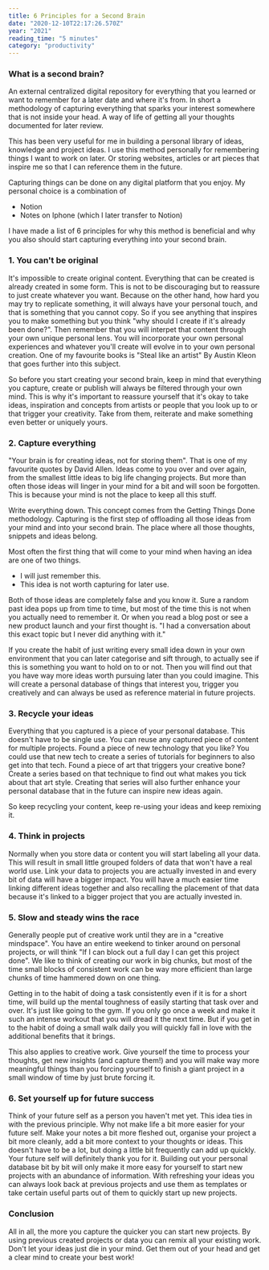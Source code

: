 ```yaml
---
title: 6 Principles for a Second Brain
date: "2020-12-10T22:17:26.570Z"
year: "2021"
reading_time: "5 minutes"
category: "productivity"
---
```


<article>

<FeaturedImage src="https://images.unsplash.com/photo-1595606694859-d7cbcbe5b412?ixid=MXwxMjA3fDB8MHxwaG90by1wYWdlfHx8fGVufDB8fHw%3D&ixlib=rb-1.2.1&auto=format&fit=crop&w=1950&q=80" />

<section>

### What is a second brain?

An external centralized digital repository for everything that you learned or want to remember for a later date and where it's from. In short a methodology of capturing everything that sparks your interest somewhere that is not inside your head. A way of life of getting all your thoughts documented for later review.

This has been very useful for me in building a personal library of ideas, knowledge and project ideas. I use this method personally for remembering things I want to work on later. Or storing websites, articles or art pieces that inspire me so that I can reference them in the future.

Capturing things can be done on any digital platform that you enjoy. My personal choice is a combination of

- Notion
- Notes on Iphone (which I later transfer to Notion)

I have made a list of 6 principles for why this method is beneficial and why you also should start capturing everything into your second brain.

</section>

<section>

### 1. You can't be original

It's impossible to create original content. Everything that can be created is already created in some form. This is not to be discouraging but to reassure to just create whatever you want. Because on the other hand, how hard you may try to replicate something, it will always have your personal touch, and that is something that you cannot copy. So if you see anything that inspires you to make something but you think "why should I create if it's already been done?". Then remember that you will interpet that content through your own unique personal lens. You will incorporate your own personal experiences and whatever you'll create will evolve in to your own personal creation. One of my favourite books is "Steal like an artist" By Austin Kleon that goes further into this subject.

So before you start creating your second brain, keep in mind that everything you capture, create or publish will always be filtered through your own mind. This is why it's important to reassure yourself that it's okay to take ideas, inspiration and concepts from artists or people that you look up to or that trigger your creativity. Take from them, reiterate and make something even better or uniquely yours.

</section>

<section>

### 2. Capture everything

"Your brain is for creating ideas, not for storing them". That is one of my favourite quotes by David Allen. Ideas come to you over and over again, from the smallest little ideas to big life changing projects. But more than often those ideas will linger in your mind for a bit and will soon be forgotten. This is because your mind is not the place to keep all this stuff.

Write everything down. This concept comes from the Getting Things Done methodology. Capturing is the first step of offloading all those ideas from your mind and into your second brain. The place where all those thoughts, snippets and ideas belong.

Most often the first thing that will come to your mind when having an idea are one of two things.

- I will just remember this.
- This idea is not worth capturing for later use.

Both of those ideas are completely false and you know it. Sure a random past idea pops up from time to time, but most of the time this is not when you actually need to remember it. Or when you read a blog post or see a new product launch and your first thought is. "I had a conversation about this exact topic but I never did anything with it."

If you create the habit of just writing every small idea down in your own environment that you can later categorise and sift through, to actually see if this is something you want to hold on to or not. Then you will find out that you have way more ideas worth pursuing later than you could imagine. This will create a personal database of things that interest you, trigger you creatively and can always be used as reference material in future projects.

</section>

<section>

### 3. Recycle your ideas

Everything that you captured is a piece of your personal database. This doesn't have to be single use. You can reuse any captured piece of content for multiple projects. Found a piece of new technology that you like? You could use that new tech to create a series of tutorials for beginners to also get into that tech. Found a piece of art that triggers your creative bone? Create a series based on that technique to find out what makes you tick about that art style. Creating that series will also further enhance your personal database that in the future can inspire new ideas again.

So keep recycling your content, keep re-using your ideas and keep remixing it.

</section>

<section>

### 4. Think in projects

Normally when you store data or content you will start labeling all your data. This will result in small little grouped folders of data that won't have a real world use. Link your data to projects you are actually invested in and every bit of data will have a bigger impact. You will have a much easier time linking different ideas together and also recalling the placement of that data because it's linked to a bigger project that you are actually invested in.

</section>

<section>

### 5. Slow and steady wins the race

Generally people put of creative work until they are in a "creative mindspace". You have an entire weekend to tinker around on personal projects, or will think "If I can block out a full day I can get this project done". We like to think of creating our work in big chunks, but most of the time small blocks of consistent work can be way more efficient than large chunks of time hammered down on one thing.

Getting in to the habit of doing a task consistently even if it is for a short time, will build up the mental toughness of easily starting that task over and over. It's just like going to the gym. If you only go once a week and make it such an intense workout that you will dread it the next time. But if you get in to the habit of doing a small walk daily you will quickly fall in love with the additional benefits that it brings.

This also applies to creative work. Give yourself the time to process your thoughts, get new insights (and capture them!) and you will make way more meaningful things than you forcing yourself to finish a giant project in a small window of time by just brute forcing it.

</section>

<section>

### 6. Set yourself up for future success

Think of your future self as a person you haven't met yet. This idea ties in with the previous principle. Why not make life a bit more easier for your future self. Make your notes a bit more fleshed out, organise your project a bit more cleanly, add a bit more context to your thoughts or ideas. This doesn't have to be a lot, but doing a little bit frequently can add up quickly. Your future self will definitely thank you for it. Building out your personal database bit by bit will only make it more easy for yourself to start new projects with an abundance of information. With refreshing your ideas you can always look back at previous projects and use them as templates or take certain useful parts out of them to quickly start up new projects.

</section>

<section>

### Conclusion

All in all, the more you capture the quicker you can start new projects. By using previous created projects or data you can remix all your existing work. Don't let your ideas just die in your mind. Get them out of your head and get a clear mind to create your best work!

</section>

</article>

